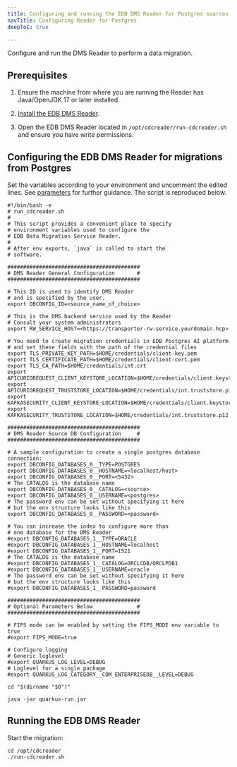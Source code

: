 ```yaml
---
title: Configuring and running the EDB DMS Reader for Postgres sources
navTitle: Configuring Reader for Postgres
deepToC: true

---
```


Configure and run the DMS Reader to perform a data migration.

## Prerequisites

1.  Ensure the machine from where you are running the Reader has Java/OpenJDK 17 or later installed.

2.  [Install the EDB DMS Reader](/edb-postgres-ai/latest/hybrid-manager/using_hybrid_manager/migration/installing/).

3.  Open the EDB DMS Reader located in `/opt/cdcreader/run-cdcreader.sh` and ensure you have write permissions.

## Configuring the EDB DMS Reader for migrations from Postgres

Set the variables according to your environment and uncomment the edited lines. See [parameters](/edb-postgres-ai/latest/hybrid-manager/using_hybrid_manager/migration/reader_reference/) for further guidance. The script is reproduced below.

```shell
#!/bin/bash -e
# run_cdcreader.sh
#
# This script provides a convenient place to specify
# environment variables used to configure the
# EDB Data Migration Service Reader.
#
# After env exports, `java` is called to start the
# software.

##########################################
# DMS Reader General Configuration       #
##########################################

# This ID is used to identify DMS Reader
# and is specified by the user.
export DBCONFIG_ID=<source_name_of_choice>

# This is the DMS backend service used by the Reader
# Consult your system administrators
export RW_SERVICE_HOST=<https://transporter-rw-service.yourdomain.hcp>

# You need to create migration credentials in EDB Postgres AI platform
# and set these fields with the path of the credential files
export TLS_PRIVATE_KEY_PATH=$HOME/credentials/client-key.pem
export TLS_CERTIFICATE_PATH=$HOME/credentials/client-cert.pem
export TLS_CA_PATH=$HOME/credentials/int.crt
export APICURIOREQUEST_CLIENT_KEYSTORE_LOCATION=$HOME/credentials/client.keystore.p12
export APICURIOREQUEST_TRUSTSTORE_LOCATION=$HOME/credentials/int.truststore.p12
export KAFKASECURITY_CLIENT_KEYSTORE_LOCATION=$HOME/credentials/client.keystore.p12
export KAFKASECURITY_TRUSTSTORE_LOCATION=$HOME/credentials/int.truststore.p12

##########################################
# DMS Reader Source DB Configuration     #
##########################################

# A sample configuration to create a single postgres database connection:
export DBCONFIG_DATABASES_0__TYPE=POSTGRES
export DBCONFIG_DATABASES_0__HOSTNAME=<localhost/host>
export DBCONFIG_DATABASES_0__PORT=<5432>
# The CATALOG is the database name
export DBCONFIG_DATABASES_0__CATALOG=<source>
export DBCONFIG_DATABASES_0__USERNAME=<postgres>
# The password env can be set without specifying it here
# but the env structure looks like this
export DBCONFIG_DATABASES_0__PASSWORD=<password>

# You can increase the index to configure more than
# one database for the DMS Reader
#export DBCONFIG_DATABASES_1__TYPE=ORACLE
#export DBCONFIG_DATABASES_1__HOSTNAME=localhost
#export DBCONFIG_DATABASES_1__PORT=1521
# The CATALOG is the database name
#export DBCONFIG_DATABASES_1__CATALOG=ORCLCDB/ORCLPDB1
#export DBCONFIG_DATABASES_1__USERNAME=oracle
# The password env can be set without specifying it here
# but the env structure looks like this
#export DBCONFIG_DATABASES_1__PASSWORD=password

##########################################
# Optional Parameters Below              #
##########################################

# FIPS mode can be enabled by setting the FIPS_MODE env variable to true
#export FIPS_MODE=true

# Configure logging
# Generic loglevel
#export QUARKUS_LOG_LEVEL=DEBUG
# Loglevel for a single package
#export QUARKUS_LOG_CATEGORY__COM_ENTERPRISEDB__LEVEL=DEBUG

cd "$(dirname "$0")"

java -jar quarkus-run.jar
```

## Running the EDB DMS Reader

Start the migration:

```shell
cd /opt/cdcreader
./run-cdcreader.sh
```
